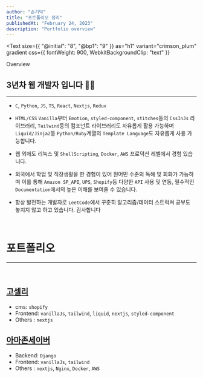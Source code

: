 ```yaml
---
author: "손기덕"
title: "포트폴리오 정리"
publishedAt: "February 24, 2023"
description: "Portfolio overview"
---
```



<Text
  size={{ "@initial": "8", "@bp1": "9" }}
  as="h1"
  variant="crimson_plum"
  gradient
  css={{ fontWeight: 900, WebkitBackgroundClip: "text" }}
>
  Overview
</Text>

## 3년차 웹 개발자 입니다 🤚🏻

---

- `C`, `Python`, `JS`, `TS`, `React`, `Nextjs`, `Redux`

- `HTML/CSS` `Vanilla`부터
  `Emotion`, `styled-component`, `stitches`등의 `CssInJs` 라이브러리, `Tailwind`등의 컴포넌트
  라이브러리도 자유롭게 활용 가능하며 `Liquid/Jinja2`등 `Python/Ruby`계열의 `Template Language`도
  자유롭게 사용 가능합니다.
- 웹 외에도 리눅스 및 `ShellScripting`, `Docker`, `AWS` 프로덕션 레벨에서 경험 있습니다.
- 외국에서 학업 및 직장생활을 한 경험이 있어 원어민 수준의
  독해 및 회화가 가능하며 이를 통해 `Amazon SP_API`, `UPS`, `Shopify`등 다양한 `API` 사용 및 연동,
  필수적인 `Documentation`에서의 높은 이해를 보여줄 수 있습니다.
- 항상 발전하는 개발자로 `LeetCode`에서 꾸준히 알고리즘/데이터 스트럭쳐 공부도 놓치지 않고 하고 있습니다. 감사합니다

<br />

# 포트폴리오

---

<br />

## [고셀리](https://goselly.com)

- cms: `shopify`
- Frontend: `vanillaJs`, `tailwind`, `liquid`, `nextjs`, `styled-component`
- Others : `nextjs`

## [아마존세이버](https://app.amzsaver.co.kr/)

- Backend: `Django`
- Frontend: `vanillaJs`, `tailwind`
- Others : `nextjs`, `Nginx`, `Docker`, `AWS`
